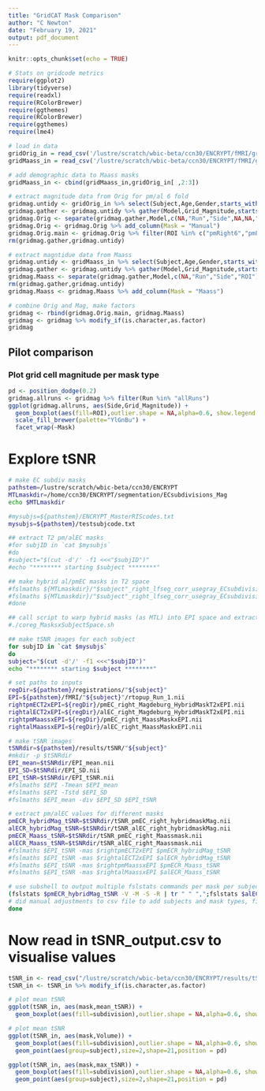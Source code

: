 ```yaml
---
title: "GridCAT Mask Comparison"
author: "C Newton"
date: "February 19, 2021"
output: pdf_document
---
```


```r
knitr::opts_chunk$set(echo = TRUE)

# Stats on gridcode metrics 
require(ggplot2)
library(tidyverse)
require(readxl)
require(RColorBrewer)
require(ggthemes)
require(RColorBrewer)
require(ggthemes)
require(lme4)

# load in data
gridOrig_in = read_csv('/lustre/scratch/wbic-beta/ccn30/ENCRYPT/fMRI/gridcellpilot/results/$csv_result_files/gridCAT_final_X_results_meanOri.csv');
gridMaass_in = read_csv('/lustre/scratch/wbic-beta/ccn30/ENCRYPT/fMRI/gridcellpilot/results/$csv_result_files/gridCAT_Maass_X_results.csv');

# add demographic data to Maass masks
gridMaass_in <- cbind(gridMaass_in,gridOrig_in[ ,2:3])

# extract magnitude data from Orig for pm/al 6 fold
gridmag.untidy <- gridOrig_in %>% select(Subject,Age,Gender,starts_with("GCmagnitude")) 
gridmag.gather <- gridmag.untidy %>% gather(Model,Grid_Magnitude,starts_with("GCmag"))
gridmag.Orig <- separate(gridmag.gather,Model,c(NA,"Run","Side",NA,NA,"ROI"),"_")
gridmag.Orig <- gridmag.Orig %>% add_column(Mask = "Manual")
gridmag.Orig.main <- gridmag.Orig %>% filter(ROI %in% c("pmRight6","pmLeft6","alRight6","alLeft6"))
rm(gridmag.gather,gridmag.untidy)

# extract magntidue data from Maass
gridmag.untidy <- gridMaass_in %>% select(Subject,Age,Gender,starts_with("GCmagnitude")) 
gridmag.gather <- gridmag.untidy %>% gather(Model,Grid_Magnitude,starts_with("GCmag"))
gridmag.Maass <- separate(gridmag.gather,Model,c(NA,"Run","Side","ROI"),"_")
rm(gridmag.gather,gridmag.untidy)
gridmag.Maass <- gridmag.Maass %>% add_column(Mask = "Maass")

# combine Orig and Mag, make factors
gridmag <- rbind(gridmag.Orig.main, gridmag.Maass)
gridmag <- gridmag %>% modify_if(is.character,as.factor)
gridmag
```
## Pilot comparison
### Plot grid cell magnitude per mask type
```r
pd <- position_dodge(0.2)
gridmag.allruns <- gridmag %>% filter(Run %in% "allRuns")
ggplot(gridmag.allruns, aes(Side,Grid_Magnitude)) +
  geom_boxplot(aes(fill=ROI),outlier.shape = NA,alpha=0.6, show.legend = TRUE) +
  scale_fill_brewer(palette="YlGnBu") +
  facet_wrap(~Mask)

```

# Explore tSNR
```bash
# make EC subdiv masks
pathstem=/lustre/scratch/wbic-beta/ccn30/ENCRYPT
MTLmaskdir=/home/ccn30/ENCRYPT/segmentation/ECsubdivisions_Mag
echo $MTLmaskdir

#mysubjs=${pathstem}/ENCRYPT_MasterRIScodes.txt
mysubjs=${pathstem}/testsubjcode.txt

## extract T2 pm/alEC masks
#for subjID in `cat $mysubjs`
#do
#subject="$(cut -d'/' -f1 <<<"$subjID")"
#echo "******** starting $subject ********"

## make hybrid al/pmEC masks in T2 space
#fslmaths ${MTLmaskdir}/"$subject"_right_lfseg_corr_usegray_ECsubdivisions.nii.gz -thr 16.5 -uthr 17.5 -bin ${MTLmaskdir}/"$subject"_hybridmask_right_pmEC_T2.nii -odt char
#fslmaths ${MTLmaskdir}/"$subject"_right_lfseg_corr_usegray_ECsubdivisions.nii.gz -thr 17.5 -uthr 18.5 -bin ${MTLmaskdir}/"$subject"_hybridmask_right_alEC_T2.nii -odt char
#done 

## call script to warp hybrid masks (as MTL) into EPI space and extract pm/alEC (currently only for Magdeburg right) into /lustre/scratch subject coregsitration dir
#./coreg_MasksxSubjectSpace.sh

## make tSNR images for each subject
for subjID in `cat $mysubjs`
do
subject="$(cut -d'/' -f1 <<<"$subjID")"
echo "******** starting $subject ********"

# set paths to inputs
regDir=${pathstem}/registrations/"${subject}"
EPI=${pathstem}/fMRI/"${subject}"/rtopup_Run_1.nii
rightpmECT2xEPI=${regDir}/pmEC_right_Magdeburg_HybridMaskT2xEPI.nii
rightalECT2xEPI=${regDir}/alEC_right_Magdeburg_HybridMaskT2xEPI.nii
rightpmMaassxEPI=${regDir}/pmEC_right_MaassMaskxEPI.nii
rightalMaassxEPI=${regDir}/alEC_right_MaassMaskxEPI.nii

# make tSNR images
tSNRdir=${pathstem}/results/tSNR/"${subject}"
#mkdir -p $tSNRdir
EPI_mean=$tSNRdir/EPI_mean.nii
EPI_SD=$tSNRdir/EPI_SD.nii
EPI_tSNR=$tSNRdir/EPI_tSNR.nii
#fslmaths $EPI -Tmean $EPI_mean
#fslmaths $EPI -Tstd $EPI_SD
#fslmaths $EPI_mean -div $EPI_SD $EPI_tSNR

# extract pm/alEC values for different masks
pmECR_hybridMag_tSNR=$tSNRdir/tSNR_pmEC_right_hybridmaskMag.nii
alECR_hybridMag_tSNR=$tSNRdir/tSNR_alEC_right_hybridmaskMag.nii
pmECR_Maass_tSNR=$tSNRdir/tSNR_pmEC_right_Maassmask.nii
alECR_Maass_tSNR=$tSNRdir/tSNR_alEC_right_Maassmask.nii
#fslmaths $EPI_tSNR -mas $rightpmECT2xEPI $pmECR_hybridMag_tSNR
#fslmaths $EPI_tSNR -mas $rightalECT2xEPI $alECR_hybridMag_tSNR
#fslmaths $EPI_tSNR -mas $rightpmMaassxEPI $pmECR_Maass_tSNR
#fslmaths $EPI_tSNR -mas $rightalMaassxEPI $alECR_Maass_tSNR

# use subshell to output multiple fslstats commands per mask per subject into single output file, converting spaces to commas to output as csv, use >> to append not overwrite
(fslstats $pmECR_hybridMag_tSNR -V -M -S -R | tr " " ",";fslstats $alECR_hybridMag_tSNR -V -M -S -R | tr " " ",";fslstats $pmECR_Maass_tSNR -V -M -S -R | tr " " ",";fslstats $alECR_Maass_tSNR -V -M -S -R | tr " " ",") >> ${pathstem}/results/tSNR/tSNR_output.csv
# did manual adjustments to csv file to add subjects and mask types, find way to automate
done 
```

# Now read in tSNR_output.csv to visualise values
```r
tSNR_in <- read_csv("/lustre/scratch/wbic-beta/ccn30/ENCRYPT/results/tSNR/tSNR_output.csv")
tSNR_in <- tSNR_in %>% modify_if(is.character,as.factor)

# plot mean tSNR
ggplot(tSNR_in, aes(mask,mean_tSNR)) +
  geom_boxplot(aes(fill=subdivision),outlier.shape = NA,alpha=0.6, show.legend = TRUE)
```

```r
# plot mean tSNR
ggplot(tSNR_in, aes(mask,Volume)) +
  geom_boxplot(aes(fill=subdivision),outlier.shape = NA,alpha=0.6, show.legend = TRUE) +
  geom_point(aes(group=subject),size=2,shape=21,position = pd)
```

```r
ggplot(tSNR_in, aes(mask,max_tSNR)) +
  geom_boxplot(aes(fill=subdivision),outlier.shape = NA,alpha=0.6, show.legend = TRUE) +
  geom_point(aes(group=subject),size=2,shape=21,position = pd)
```

